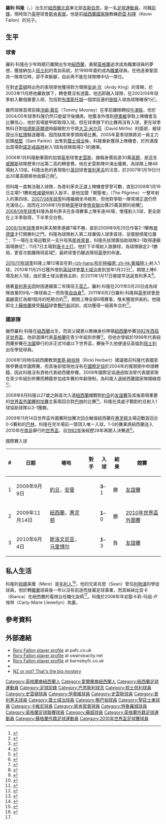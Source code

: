 {{noteTA|G1=Football|G2=FAcup|G3=蘇超
|T=zh-hans:罗里·福伦; zh-hk:羅利·科隆;
|1=zh-hans:罗里·福伦; zh-hk:羅利·科隆;
|2=zh-hans:福伦; zh-hk:科隆;
|3=zh-hans:凯文·福伦; zh-hk:奇雲·科隆;
|4=zh-hans:阿尔拔山文法学校; zh-hk:阿爾拔山文法學校;
|5=zh-hans:安迪·金; zh-hk:安迪·京;
|6=zh-hans:帕金; zh-hant:柏堅;
|7=zh-hans:惠灵顿; zh-hk:威靈頓;
|8=zh-hans:伊普斯维奇; zh-hk:葉士域治;
|9=zh-hans:约维尔; zh-hk:伊奧維;
}}
{{Football player infobox
| playername         = 羅利·科隆<br>''Rory Fallon''
| image              = File:Rory Fallon.jpg
| image_size = 250 px
| caption            = 
| fullname           = Rory Fallon
| height             = {{height|m=1.88}}
| nickname           = 
| position           = [[前鋒_(足球)|前鋒]]
| dateofbirth        = {{birth date and age|1982|3|20}}
| cityofbirth        = [[吉斯伯恩|吉斯伯恩]]
| countryofbirth     = [[紐西蘭|紐西蘭]]
| currentclub        = [[斯坎索普联足球俱乐部|斯肯索普]]
| clubnumber         = 34
| youthyears         =                 
| youthclubs         = [[Mount_Albert_Grammar_School|阿爾拔山文法學校]]<br>[[巴恩斯利足球俱乐部|班士利]]
| years              = 1999–2003 <br>2001–2002 <br>2003–2006 <br>2005 <br>2006–2007 <br>2007–2011 <br>2010–2011 <br>2011 <br>2011–2013<br>2013–2014<br>2014<br>2014–
| clubs              = [[巴恩斯利足球俱乐部|班士利]]<br>→ [[谢斯伯利足球俱乐部|梳士貝利]] <br>[[斯温登足球俱乐部|史雲頓]] <br>→ [[约维尔足球俱乐部|伊奧維]] <br>[[斯旺西城足球俱乐部|史雲斯]] <br>[[普利茅斯足球俱乐部|普利茅夫]]<br>→ [[伊普斯维奇城足球俱乐部|葉士域治]]<br>[[约维尔足球俱乐部|伊奧維]]<br>[[阿伯丁足球俱乐部|鴨巴甸]]<br>[[圣庄士东足球俱乐部|聖莊士東]]<br>[[克劳利镇足球俱乐部|卡維尼]]<br>[[斯坎索普联足球俱乐部|斯肯索普]]
| caps(goals)        = {{0}}52 (11)<br>{{0}}11 {{0}}(0) <br>{{0}}75 (21) <br>{{0|00}}6 {{0}}(1)<br>{{0}}41 (12) <br>149 (22)<br>{{0|00}}6 {{0}}(1)<br>{{0|00}}5 {{0}}(0)<br>{{0}}37 {{0}}(3)<br>{{0|00}}8 {{0}}(1)<br>{{0|00}}5 {{0}}(0)<br>{{0|00}}4 {{0}}(3)
| nationalyears      = 2009–     
| nationalteam       =[[紐西蘭國家足球隊|紐西蘭]]
| nationalcaps(goals)= {{0}}18 {{0}}(4)              
| pcupdate           = 2014年11月10日 (一) 02:34 (UTC)
| ntupdate           = 2014年9月27日 (六) 06:23 (UTC)
}}
'''羅利·科隆'''（{{lang-en|'''Rory Fallon'''}}，{{bd|1982年|3月20日|catIdx=Fallon, Rory}}）出生於[[紐西蘭|紐西蘭]][[北島|北島]]東北部[[吉斯伯恩|吉斯伯恩]]，是一名[[英式足球|足球]][[運動員|運動員]]，司職[[前鋒_(足球)|前鋒]]，現時效力[[英甲|英甲]]球會[[斯坎索普联足球俱乐部|斯肯索普]]。他是前[[紐西蘭國家足球隊|紐西蘭國家隊]]教練[[奇雲·科隆|奇雲·科隆]]（Kevin Fallon）的兒子。

==生平==
===球會===
羅利·科隆在少年時期已離開出生地[[紐西蘭|紐西蘭]]，勇闖[[英格蘭|英格蘭]]追求成為職業球員的夢想，獲接納加入[[巴恩斯利足球俱乐部|班士利]]的青訓系統，於1999年簽約成為[[職業|職業]]球員。在他逐漸鞏固其一隊席位時，卻不幸斷腳，自此再不能在球隊陣中佔一席位。

在對[[斯温登足球俱乐部|史雲頓]]時出色的表現使他獲得對方領隊[[安迪·京|安迪·京]]（Andy King）的青睞，於2003年11月將他羅致旗下，轉會費沒有透露，他迅即融入球隊，在2003/04年球季射入數個重要入球，包括對[[布里斯托尔城足球俱乐部|布里斯托城]]一個禁區邊的[[倒掛|倒掛]]入球為球隊確保1分<small><ref>{{cite web |title=Fallon Overhead Kick |url=http://www.youtube.com/watch?v=nfNoELP39Bc |publisher=[[YouTube|YouTube]] |date=31 October 2006 |accessdate=2009-11-20 |archive-date=2021-01-29 |archive-url=https://web.archive.org/web/20210129105832/https://www.youtube.com/watch?v=nfNoELP39Bc |dead-url=no }}</ref></small>。

雖然球隊首席前鋒[[汤姆·慕尼|汤姆·慕尼]]（Tommy Mooney）在季前離隊轉投[[牛津联足球俱乐部|牛津联]]，但於2004/05年球季科隆仍然只能留守後備席。他獲准外借到[[约维尔足球俱乐部|伊奧維]]爭取上陣機會及比賽信心，他於首場披甲即取得入球。但在球季餘下的比賽再沒有入球，更在球季煞科日對[[哈德斯菲尔德足球俱乐部|哈德斯菲爾德]]時腳踢對方守將[[大卫·米尔芬|大卫·米尔芬]]（David Mirfin）的面部，被球證出示[[紅牌|紅牌]]驅逐離場，因而缺席來季頭兩場比賽。2005年夏季球隊將另一員主力前鋒[[山姆·帕金|柏堅]]（Sam Parkin）出售到[[伊普斯维奇城足球俱乐部|葉士域治]]後，科隆重新獲得上陣機會，於刑滿復出首場對[[诺丁汉森林足球俱乐部|諾定咸森林]]射入1球為球隊取得2-1的勝果。

2006年1月科隆動筆簽約加盟[[英甲|英甲]]球會[[斯旺西城足球俱乐部|史雲斯]]，據報身價高達30萬[[英鎊|英鎊]]，是這支[[威爾斯|威爾斯]]球隊歷來付出第二高的轉會費。他在史雲斯陣中演出優異，為球隊上陣48場射入13球。科隆出色的表現吸引[[英冠|英冠]]球會[[普利茅斯足球俱乐部|普利茅夫]]的注意，於2007年1月19日付出30萬英鎊將他收歸己用<small><ref>{{cite news |language=en |title=Fallon completes Plymouth switch |url=http://news.bbc.co.uk/sport1/hi/football/teams/p/plymouth_argyle/6275883.stm |publisher=[[BBC|BBC]] Sport |date=2007-01-19 |accessdate=2009-11-20}}</ref></small>。

但科隆一直無法融入球隊，為普利茅夫正選上陣機會寥寥可數，直到2008年1月19日主場1-1賽和[[南安普顿足球俱乐部|修咸頓]]他射入扳平，是他加盟「朝聖者」（''The Pilgrims''）一整年射入的第四球。[[2007年至2008年英格蘭足球冠軍聯賽|2007/08年球季]]科隆繼續坐冷板凳，但他對爭取一隊常規正選仍然充滿信心，因而在2008年1月拒絕[[英甲|英甲]]球會[[绍森德足球俱乐部|修安聯]]出價25萬英鎊的收購<small><ref>{{cite news |language=en |url=http://news.bbc.co.uk/sport1/hi/football/teams/s/southend_utd/7186815.stm |title=Charlton striker joins Southend |publisher=[[BBC|BBC]] Sport |date=2008-01-19 |accessdate=2009-11-20 |archive-date=2008-01-17 |archive-url=https://web.archive.org/web/20080117112738/http://news.bbc.co.uk/sport1/hi/football/teams/s/southend_utd/7186815.stm |dead-url=no }}</ref></small>。[[2008年至2009年英格蘭足球冠軍聯賽|2008/09年球季]]科隆為普利茅夫在各項賽事上陣多達46場，惟僅射入5球，更全部在上半季取得，下半季交白卷。

[[2009年至2010年英格蘭足球冠軍聯賽|2009/10年球季]]普利茅夫開季連續7場不勝，直到2009年9月29日作客2-1擊敗[[皮特堡联足球俱乐部|彼德堡]]才打開勝利之門，科隆為球隊射入第二球兼個人球季首球，並擺脫榜尾位置<small><ref>{{cite news |language=en |url=http://news.bbc.co.uk/sport2/hi/football/eng_div_1/8269440.stm |title=Peterborough 1-2 Plymouth |publisher=[[BBC|BBC]] Sport |date=2009-09-29 |accessdate=2009-11-20 |archive-date=2020-11-29 |archive-url=https://web.archive.org/web/20201129082623/http://news.bbc.co.uk/sport2/hi/football/eng_div_1/8269440.stm |dead-url=no }}</ref></small>；下一場在主場迎戰另一支升班馬[[斯坎索普联足球俱乐部|斯肯索普]]，科隆先拔頭籌協助球隊2-1取得連續兩場勝仗<small><ref>{{cite news |language=en |url=http://news.bbc.co.uk/sport2/hi/football/eng_div_1/8271214.stm |title=Plymouth 2-1 Scunthorpe |publisher=[[BBC|BBC]] Sport |date=2009-10-03 |accessdate=2009-11-20 |archive-date=2017-12-28 |archive-url=https://web.archive.org/web/20171228113036/http://news.bbc.co.uk/sport2/hi/football/eng_div_1/8271214.stm |dead-url=no }}</ref></small>；11月7日主場對[[唐卡斯特流浪足球俱乐部|唐卡士打]]，他於下半場射入致勝球，為球隊鎖定2-1勝局，更首次脫離降班區域<small><ref>{{cite news |language=en |url=http://news.bbc.co.uk/sport2/hi/football/eng_div_1/8340403.stm |title=Plymouth 2-1 Doncaster |publisher=[[BBC|BBC]] Sport |date=2009-11-07 |accessdate=2009-11-20 |archive-date=2016-03-07 |archive-url=https://web.archive.org/web/20160307080531/http://news.bbc.co.uk/sport2/hi/football/eng_div_1/8340403.stm |dead-url=no }}</ref></small>，最終球會仍難逃降班[[英甲|英甲]]的命運。

[[2010年至2011年英格蘭足球甲級聯賽|2010/11年球季]]科隆上陣12場並在對[[布伦特福德足球俱乐部|-{zh-hans:布伦特福德; zh-hk:賓福特;}-]]射入1球。2010年11月25日獲外借到[[英冠|英冠]]球會[[伊普斯维奇城足球俱乐部|葉士域治]]直到翌年1月22日<ref>{{cite news |language=en |url=http://news.bbc.co.uk/sport2/hi/football/teams/i/ipswich_town/9228331.stm |title=Ipswich Town sign Rory Fallon and Gianni Zuiverloon |publisher=''[[BBC_Sport|BBC Sport]]'' |date=2010-11-25 |accessdate=2010-11-26 |archive-date=2017-04-03 |archive-url=https://web.archive.org/web/20170403112505/http://news.bbc.co.uk/sport2/hi/football/teams/i/ipswich_town/9228331.stm |dead-url=no }}</ref>，期間上陣6場及射入1球，由於葉士域治更換主帥，於2011年1月17日被提早送返普利茅夫<ref>{{cite news |language=en |url=http://news.bbc.co.uk/sport2/hi/football/teams/i/ipswich_town/9363846.stm |title=Loan striker Rory Fallon leaves Ipswich Town early |publisher=''[[BBC_Sport|BBC Sport]]'' |date=2011-01-17 |accessdate=2011-01-17 |archive-date=2017-04-03 |archive-url=https://web.archive.org/web/20170403014528/http://news.bbc.co.uk/sport2/hi/football/teams/i/ipswich_town/9363846.stm |dead-url=no }}</ref>。

隨著[[普利茅斯足球俱乐部|普利茅夫]]因財困連續第二年降班王[[英乙|英乙]]，羅利·科隆在2011年5月20日成為球隊放棄的9名一隊球員之一而恢復[[自由球員|自由身]]<ref>{{cite news |language=en |url=http://news.bbc.co.uk/sport2/hi/football/13476973.stm |title=Plymouth Argyle release nine first-team players |publisher=''[[BBC_Sport|BBC Sport]]'' |date=2011-05-20 |accessdate=2011-05-21 |archive-date=2011-11-10 |archive-url=https://web.archive.org/web/20111110002607/http://news.bbc.co.uk/sport2/hi/football/13476973.stm |dead-url=no }}</ref>。2011年8月2日羅利·科隆與[[英甲|英甲]]球會[[约维尔足球俱乐部|伊奧維]]簽訂為期1個月的短期合約<ref>{{cite news |language=en |url=http://news.bbc.co.uk/sport2/hi/football/14378210.stm |title=Rory Fallon signs short-term contract at Yeovil Town |publisher=''[[BBC_Sport|BBC Sport]]'' |date=2011-08-02 |accessdate=2011-08-03 |archive-date=2011-08-06 |archive-url=https://web.archive.org/web/20110806101731/http://news.bbc.co.uk/sport2/hi/football/14378210.stm |dead-url=no }}</ref>，期間上陣全部6場賽事，惟未獲提供長約。他隨即北上[[蘇格蘭|蘇格蘭]]接受[[蘇超|蘇超]]球會[[阿伯丁足球俱乐部|鴨巴甸]]試訓，成功獲得一紙兩年合約<ref>{{cite news |language=en |url=http://news.bbc.co.uk/sport2/hi/football/14871753.stm |title=Aberdeen sign New Zealand striker Rory Fallon |publisher=''[[BBC_Sport|BBC Sport]]'' |date=2011-09-14 |accessdate=2011-09-15 |archive-date=2011-09-12 |archive-url=https://web.archive.org/web/20110912051021/http://news.bbc.co.uk/sport2/hi/football/14871753.stm |dead-url=no }}</ref>。

===國家隊===
雖然羅利·科隆在[[紐西蘭|紐西蘭]]出生，而其父親更以教練身份帶領[[紐西蘭國家足球隊|紐西蘭]]參賽[[1982年世界盃足球賽|1982年西班牙世界盃]]，他卻選擇代表[[英格蘭|英格蘭]]在青少年組別參賽<small><ref>{{cite web|language=en |url=http://tvnz.co.nz/football-news/fallon-keen-play-all-whites-2842249 |title=Fallon keen to play for All Whites |publisher=NZPA |date=13 July 2009 |accessdate=2009-11-20 |deadurl=yes |archiveurl=https://web.archive.org/web/20121005190254/http://tvnz.co.nz/football-news/fallon-keen-play-all-whites-2842249 |archivedate=2012-10-05}}</ref></small>。但他亦曾經於1998年代表紐西蘭參賽在[[法國|法國]]舉行的非正式16歲以下世界盃，賽後不久他便遠征英倫到[[巴恩斯利足球俱乐部|班士利]]出任學徒球員。

2006年1月時任紐西蘭教頭[[里基·赫伯特|里基·赫伯特]]（Ricki Herbert）建議徵召科隆代表國家隊參賽成年國際賽，但其後卻發現他沒有在[[國際足協|國際足協]]於2004年的寬限期中申請轉籍，因此科隆沒有資格代表紐西蘭參賽。2008年國際足協通過取消曾代表國家隊在青少年組別參賽而轉籍參加成年賽的年齡限制，為科隆入選紐西蘭國家隊開綠燈<small><ref>{{cite news |language=en |title=Protect the game, protect the players, strengthen global football governance # Change of association |url=http://www.fifa.com/aboutfifa/federation/bodies/media/newsid=1065926.html |publisher=[[FIFA|''fifa.com'']] |date=3 June 2009 |accessdate=2009-11-20 |archive-date=2009-06-12 |archive-url=https://web.archive.org/web/20090612055715/http://www.fifa.com/aboutfifa/federation/bodies/media/newsid=1065926.html |dead-url=yes }}</ref></small>。

2009年8月科隆以27歲之齡首次入選[[紐西蘭國家足球隊|紐西蘭]]備戰對[[約旦國家足球隊|約旦]]的[[友誼賽|友誼賽]]及其後兩場重要的[[2010年世界盃外圍賽_(洲際附加賽)|世界盃外圍賽附加賽]]主客兩回合對[[巴林國家足球隊|巴林]]的比賽<small><ref>{{cite news |language=en |title=Fallon earns New Zealand call-up |url=http://news.bbc.co.uk/sport2/hi/football/teams/p/plymouth_argyle/8182028.stm |publisher=[[BBC|BBC]] Sport |date=2009-08-03 |accessdate=2009-11-20 |archive-date=2016-03-04 |archive-url=https://web.archive.org/web/20160304081840/http://news.bbc.co.uk/sport2/hi/football/teams/p/plymouth_argyle/8182028.stm |dead-url=no }}</ref></small>。科隆在其處子戰對約旦射入1球協助球隊以3-1獲勝。

2009年11月14日世界盃外圍賽附加賽次回合輪值紐西蘭在[[惠灵顿|惠灵顿]]主場迎戰首回合0-0賽和的[[巴林國家足球隊|巴林]]，科隆在完半場前一頭頂入唯一入球，1-0的賽果將紐西蘭送入2010年在[[南非|南非]]舉行的[[2010年世界盃足球賽|世界盃]]，自[[1982年世界盃足球賽|1982年]]後經歷28年再闖入決賽週<small><ref>{{cite news |language=en |title=New Zealand 1-0 Bahrain |url=http://news.bbc.co.uk/sport1/hi/football/internationals/8360167.stm |publisher=[[BBC|BBC]] Sport |date=2009-11-14 |accessdate=2009-11-20 |archive-date=2020-02-03 |archive-url=https://web.archive.org/web/20200203113727/http://news.bbc.co.uk/sport1/hi/football/internationals/8360167.stm |dead-url=no }}</ref></small>。

;國際賽入球
{| class="wikitable"
! # !! 日期 !! 場地 !! 對手 !! 入球 !! 結果 !! 競賽
|-
| 1 || 2009年9月9日 || [[約旦|約旦]]，[[安曼|安曼]] || {{fb|JOR}} || '''3'''–1 || 勝 || [[友誼賽|友誼賽]]
|-
| 2 || 2009年11月14日 || [[紐西蘭|紐西蘭]]，[[惠灵顿|惠灵顿]] || {{fb|BHR}} || '''1'''–0 || 勝 || [[2010年世界盃外圍賽_(洲際附加賽)|2010年世界盃外圍賽]]
|-
| 3 || 2010年6月4日 || [[斯洛文尼亚|斯洛文尼亚]]，[[马里博尔|马里博尔]] || {{fb|SVN}} || '''1'''–3 || 負 || [[友誼賽|友誼賽]]
|}

==私人生活==
科隆的[[母親|母親]]美雅（Mere）是[[毛利人|毛利人]]<ref name="Maori">{{cite news|title=Rory Fallon: Playing on the side of God|url=http://www.thisisplymouth.co.uk/news/Playing-God/article-894316-detail/article.html|publisher=''The Herald''|date=2009-04-10|accessdate=2010-01-08|deadurl=yes|archiveurl=https://web.archive.org/web/20100427070440/http://www.thisisplymouth.co.uk/news/Playing-God/article-894316-detail/article.html|archivedate=2010年4月27日|df=}}</ref>，他的兄弟肖恩（Sean）曾任[[利物浦足球俱乐部|利物浦]]的學徒球員，但於轉[[職業|職業]]球員後一年以沒有前途而放棄足球事業，而其姊妹比安卡（Bianca）在紐西蘭的電視台任職化妝師<ref name="Maori"/>。科隆於2008年年初娶卡莉-玛丽·卢埃林（Carly-Marie Llewellyn）為妻。

==參考資料==
{{Reflist}}

==外部連結==
*[https://web.archive.org/web/20091003184933/http://www.pafc.co.uk/page/ProfilesDetail/0,,10364~11741,00.html Rory Fallon player profile] at pafc.co.uk
*[https://web.archive.org/web/20110724091312/http://www.swanseacity.net/page/ProfilesDetail/0,,10354~11741,00.html Rory Fallon player profile] at swanseacity.net
*[https://web.archive.org/web/20100417111201/http://www.barnsleyfc.co.uk/page/ProfilesDetail/0,,10309~11741,00.html Rory Fallon player profile] at barnsleyfc.co.uk
*{{soccerbase|id=21849|name=Rory Fallon}}
*[http://icwales.icnetwork.co.uk/0600soccer/0200news/tm_objectid=16632905&method=full&siteid=50082&headline=nz-or-not--that-s-the-big-mystery-over-swans--fallon-name_page.html NZ or not? That's the big mystery]

{{2010年世界盃足球賽新西蘭參賽名單}}

{{DEFAULTSORT:Fallon, Rory}}
[[Category:英格蘭裔紐西蘭人|Category:英格蘭裔紐西蘭人]]
[[Category:愛爾蘭裔紐西蘭人|Category:愛爾蘭裔紐西蘭人]]
[[Category:紐西蘭足球運動員|Category:紐西蘭足球運動員]]
[[Category:足球前鋒|Category:足球前鋒]]
[[Category:巴恩斯利球员|Category:巴恩斯利球员]]
[[Category:梳士貝利球員|Category:梳士貝利球員]]
[[Category:史雲頓球員|Category:史雲頓球員]]
[[Category:伊奧維球員|Category:伊奧維球員]]
[[Category:史雲斯球員|Category:史雲斯球員]]
[[Category:普利茅夫球員|Category:普利茅夫球員]]
[[Category:葉士域治球員|Category:葉士域治球員]]
[[Category:鴨巴甸球員|Category:鴨巴甸球員]]
[[Category:聖莊士東球員|Category:聖莊士東球員]]
[[Category:卡維尼球員|Category:卡維尼球員]]
[[Category:斯肯索普球員|Category:斯肯索普球員]]
[[Category:特魯羅城球員|Category:特魯羅城球員]]
[[Category:英格蘭足球聯賽球員|Category:英格蘭足球聯賽球員]]
[[Category:蘇超球員|Category:蘇超球員]]
[[Category:英格蘭外籍足球運動員|Category:英格蘭外籍足球運動員]]
[[Category:蘇格蘭外籍足球運動員|Category:蘇格蘭外籍足球運動員]]
[[Category:2010年世界盃足球賽球員|Category:2010年世界盃足球賽球員]]